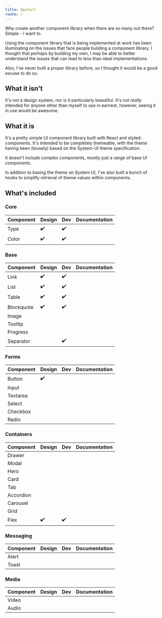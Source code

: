 ```yaml
---
title: Upstart
route: /
---
```


Why create another component library when there are so many out there? Simple - I want to.

Using the component library that is being implemented at work has been illuminating on the issues that face people building a component library. I thought that perhaps by building my own, I may be able to better understand the issues that can lead to less than ideal implementations.

Also, I've never built a proper library before, so I thought it would be a good excuse to do so.

## What it isn't

It's not a design system, nor is it particularly beautiful. It's not _really_ intended for anyone other than myself to use in earnest, however, seeing it in use would be awesome.

## What it is

It's a pretty simple UI component library built with React and styled-components. It's intended to be completely themeable, with the theme having been (loosely) based on the System-UI theme specification.

It doesn't include complex components, mostly just a range of base UI components.

In addition to basing the theme on System UI, I've also built a bunch of hooks to simplify retrieval of theme values within components.

## What's included

### Core

| Component | Design | Dev | Documentation |
|:--- |:--- |:--- |:--- |
| Type | ✔️ | ✔️ |  |
| Color | ✔️ | ✔️ |  |

### Base

| Component | Design | Dev | Documentation |
|:--- |:--- |:--- |:--- |
| Link | ✔️ | ✔️ |  |
| List | ✔️ | ✔️ |  |
| Table | ✔️ | ✔️ |  |
| Blockquote | ✔️ | ✔️ |  |
| Image |  |  |  |
| Tooltip |  |  |  |
| Progress |  |  |  |
| Separator |  | ✔️ |  |

### Forms

| Component | Design | Dev | Documentation |
|:--- |:--- |:--- |:--- |
| Button | ✔️ |  |  |
| Input |  |  |  |
| Textarea |  |  |  |
| Select |  |  |  |
| Checkbox |  |  |  |
| Radio |  |  |  |

### Containers

| Component | Design | Dev | Documentation |
|:--- |:--- |:--- |:--- |
| Drawer |  |  |  |
| Modal |  |  |  |
| Hero |  |  |  |
| Card |  |  |  |
| Tab |  |  |  |
| Accordion |  |  |  |
| Carousel |  |  |  |
| Grid |  |  |  |
| Flex | ✔️ | ✔️ |  |

### Messaging

| Component | Design | Dev | Documentation |
|:--- |:--- |:--- |:--- |
| Alert |  |  |  |
| Toast |  |  |  |

### Media

| Component | Design | Dev | Documentation |
|:--- |:--- |:--- |:--- |
| Video |  |  |  |
| Audio |  |  |  |
